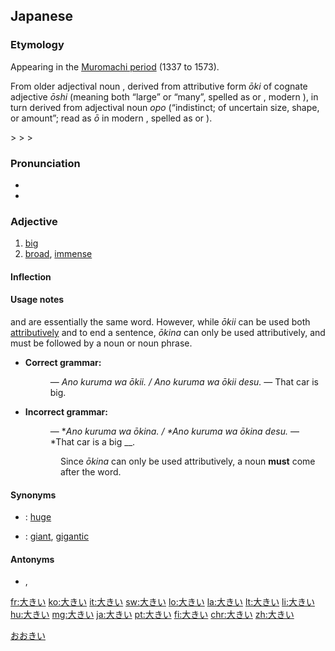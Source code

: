 ==Japanese==
{{ja-kanjitab|おお|sort=おおきい|yomi=kun}}
{{ja-see-also|大きな}}

===Etymology===
Appearing in the [[w:Muromachi_period|Muromachi period]] (1337 to 1573).

From older adjectival noun {{term|lang=ja|大き|tr=ōki}}, derived from attributive form ''ōki'' of cognate adjective ''ōshi'' (meaning both “large” or “many”, spelled as {{ja-l|多し}} or {{ja-l|大し}}, modern {{etyl|ja|-}} {{term|lang=ja|多い|tr=ōi||many}}), in turn derived from {{etyl|ojp|ja|sort=おおきい}} adjectival noun ''opo'' (“indistinct; of uncertain size, shape, or amount”; read as ''ō'' in modern {{etyl|ja|-}}, spelled as {{ja-l|凡}} or {{ja-l|大}}).

{{IPAchar|/opoki/}} > {{IPAchar|/oɸoki/}} > {{IPAchar|/owokiː/}} > {{IPAchar|/oːkiː/}}

===Pronunciation===
* {{l|ja|sc=Latn|訓読み|Kun'yomi}}
* {{IPA|lang=ja|[o̞ːkiː]}}

===Adjective===
{{ja-adj|infl=i|おおきい|hhira=おほきい}}

# [[big]]
# [[broad]], [[immense]]

====Inflection====
{{ja-i|おおき}}

====Usage notes====
{{ja-l|大きい||ōkii}} and {{ja-l|大きな||ōkina}} are essentially the same word.  However, while ''ōkii'' can be used both [[attributive]]ly and to end a sentence, ''ōkina'' can only be used attributively, and must be followed by a noun or noun phrase.
* '''Correct grammar:'''
*: {{lang|ja|あの車はおおきい。 / あの車はおおきいです。}} ― ''Ano kuruma wa ōkii. / Ano kuruma wa ōkii desu.'' ― That car is big.
* '''Incorrect grammar:'''
*: {{lang|ja|あの車はおおきな。 / あの車は大きなです。}} ― *''Ano kuruma wa ōkina. / *Ano kuruma wa ōkina desu.'' ― *That car is a big __.
:: Since ''ōkina'' can only be used attributively, a noun '''must''' come after the word.

====Synonyms====
* {{ja-l|でかい||dekai}}: [[huge]]
* {{ja-l|巨大|きょだい|kyodai}}: [[giant]], [[gigantic]]

====Antonyms====
* {{ja-l|小さい|ちいさい|chīsai}}, {{ja-l|小さな|ちいさな|chīsana}}

[[Category:1000 Japanese basic words|おおきい]]

[[fr:大きい]]
[[ko:大きい]]
[[it:大きい]]
[[sw:大きい]]
[[lo:大きい]]
[[la:大きい]]
[[lt:大きい]]
[[li:大きい]]
[[hu:大きい]]
[[mg:大きい]]
[[ja:大きい]]
[[pt:大きい]]
[[fi:大きい]]
[[chr:大きい]]
[[zh:大きい]]